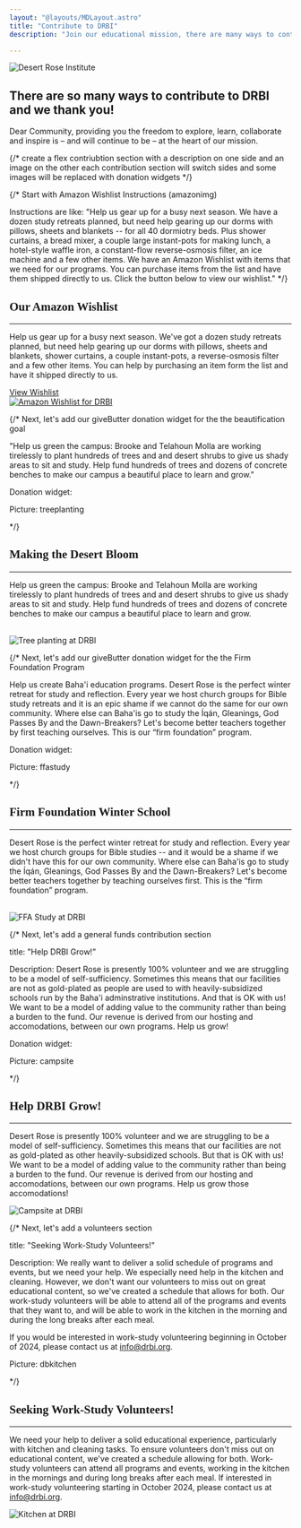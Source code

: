 ```yaml
---
layout: "@layouts/MDLayout.astro"
title: "Contribute to DRBI"
description: "Join our educational mission, there are many ways to contribute"

---
```




<link rel="preconnect" href="https://fonts.googleapis.com" />
<link rel="preconnect" href="https://fonts.gstatic.com" crossorigin />
<link href="https://fonts.googleapis.com/css2?family=Zeyada&display=swap" rel="stylesheet" />

 <Image src={drbiimg} alt="Desert Rose Institute"
       class="h-auto max-h-64 w-full md:w-4/5 mx-auto object-cover object-center rounded-lg mb-8" />


<script async src="https://widgets.givebutter.com/latest.umd.cjs?acct=1qYQLHeWtFc20ZMq&p=other"></script>



 ## There are so many ways to contribute to DRBI and we thank you!

 Dear Community, providing you the freedom to explore, learn, collaborate and inspire is – and will continue to be – at the heart of our mission.


{/*
 create a flex contriubtion section with a description on one side and an image on the other
 each contribution section will switch sides and some images will be replaced with donation widgets
*/}


{/*  Start with Amazon Wishlist Instructions (amazonimg)

Instructions are like: "Help us gear up for a busy next season. We have a dozen study retreats planned, but need help gearing up our dorms with pillows, sheets and blankets -- for all 40 dormiotry beds. Plus shower curtains, a bread mixer, a couple large instant-pots for making lunch, a hotel-style waffle iron, a constant-flow reverse-osmosis filter, an ice machine and a few other items. We have an Amazon Wishlist with items that we need for our programs. You can purchase items from the list and have them shipped directly to us. Click the button below to view our wishlist."
*/}


<h2 class="text-6xl mb-0 -ml-4 mt-16 pt-16" style="font-family: Zeyada, cursive;">Our Amazon Wishlist</h2>
<hr class="mb-0" />
<div class="flex flex-col md:flex-row items-start justify-center md:justify-between gap-x-4 rounded-lg mb-8 mt-0">
  <div class="w-full">
    <p class="mb-4 italic">Help us gear up for a busy next season. We've got a dozen study retreats planned, but need help gearing up our dorms with pillows, sheets and blankets, shower curtains, a couple instant-pots, a reverse-osmosis filter and a few other items. You can help by purchasing an item form the list and have it shipped directly to us.</p>
        <a href="https://www.amazon.com/hz/wishlist/ls/K3TB7OCO64UF/ref=nav_wishlist_lists_1" target="_blank" class="bg-blue-500 hover:bg-blue-700 text-white font-bold py-2 px-4 rounded">View Wishlist</a>
  </div>
  <div class="w-full text-center">
    <a href="https://www.amazon.com/hz/wishlist/ls/K3TB7OCO64UF/ref=nav_wishlist_lists_1" target="_blank">
      <Image src={amazonimg} alt="Amazon Wishlist for DRBI" class="h-auto w-full object-cover object-center" />
    </a>
  </div>
</div>

{/*  Next, let's add our giveButter donation widget for the the beautification goal

 "Help us green the campus: Brooke and Telahoun Molla are working tirelessly to plant hundreds of trees and and desert shrubs to give us shady areas to sit and study. Help fund hundreds of trees and dozens of concrete benches to make our campus a beautiful place to learn and grow."

Donation widget: <givebutter-widget id="prMRQg"></givebutter-widget> <br />
    <givebutter-widget class="rounded-lg text-center" id="g8AYAp"></givebutter-widget>

Picture: treeplanting

*/}

<h2 class="text-6xl mb-0 -ml-4 mt-16 pt-16" style="font-family: Zeyada, cursive;">Making the Desert Bloom</h2>
<hr class="mb-0" />
<div class="flex flex-col md:flex-row items-start justify-center md:justify-between gap-x-4 rounded-lg mb-8 mt-0">
  <div class="w-full">
    <p class="mb-4 italic">Help us green the campus: Brooke and Telahoun Molla are working tirelessly to plant hundreds of trees and and desert shrubs to give us shady areas to sit and study. Help fund hundreds of trees and dozens of concrete benches to make our campus a beautiful place to learn and grow.</p>
    <givebutter-widget id="prMRQg"></givebutter-widget> <br />
    <givebutter-widget class="rounded-lg text-center" id="g8AYAp"></givebutter-widget>
  </div>
  <div class="w-full text-center">
    <Image src={treeplanting} alt="Tree planting at DRBI" class="h-auto w-full object-cover object-center rounded-lg" />
  </div>
</div>

{/*  Next, let's add our giveButter donation widget for the the Firm Foundation Program

 Help us create Baha'i education programs. Desert Rose is the perfect winter retreat for study and reflection. Every year we host church groups for Bible study retreats and it is an epic shame if we cannot do the same for our own community. Where else can Baha'is go to study the Íqán, Gleanings, God Passes By and the Dawn-Breakers? Let's become better teachers together by first teaching ourselves. This is our “firm foundation” program.

Donation widget: <givebutter-widget id="gBA2OL"></givebutter-widget> <br /> <givebutter-widget id="gJBA8g"></givebutter-widget>

Picture: ffastudy

*/}

<h2 class="text-6xl mb-0 -ml-4 mt-16 pt-16" style="font-family: Zeyada, cursive;">Firm Foundation Winter School</h2>
<hr class="mb-0" />
<div class="flex flex-col md:flex-row items-start justify-center md:justify-between gap-x-4 rounded-lg mb-8 mt-0">
  <div class="w-full">
    <p class="mb-4 italic">Desert Rose is the perfect winter retreat for study and reflection. Every year we host church groups for Bible studies -- and it would be a shame if we didn't have this for our own community. Where else can Baha'is go to study the Íqán, Gleanings, God Passes By and the Dawn-Breakers? Let's become better teachers together by teaching ourselves first. This is the “firm foundation” program.</p>
    <givebutter-widget id="gBA2OL"></givebutter-widget> <br />
    <givebutter-widget id="gJBA8g"></givebutter-widget>
  </div>
  <div class="w-full text-center">
    <Image src={ffastudy} alt="FFA Study at DRBI" class="h-auto w-full object-cover object-center rounded-lg" />
  </div>
</div>


{/*  Next, let's add a general funds contribution section

 title: "Help DRBI Grow!"

Description: Desert Rose is presently 100% volunteer and we are struggling to be a model of self-sufficiency. Sometimes this means that our facilities are not as gold-plated as people are used to with heavily-subsidized schools run by the Baha'i adminstrative institutions. And that is OK with us! We want to be a model of adding value to the community rather than being a burden to the fund. Our revenue is derived from our hosting and accomodations, between our own programs. Help us grow!

Donation widget: <givebutter-widget id="g6dwxj"></givebutter-widget>

Picture: campsite

*/}

<h2 class="text-6xl mb-0 -ml-4 mt-16 pt-16" style="font-family: Zeyada, cursive;">Help DRBI Grow!</h2>
<hr class="mb-0" />
<div class="flex flex-col md:flex-row items-start justify-center md:justify-between gap-x-4 rounded-lg mb-8 mt-0">
  <div class="w-full">
    <p class="mb-4 italic">Desert Rose is presently 100% volunteer and we are struggling to be a model of self-sufficiency. Sometimes this means that our facilities are not as gold-plated as other heavily-subsidized schools. But that is OK with us! We want to be a model of adding value to the community rather than being a burden to the fund. Our revenue is derived from our hosting and accomodations, between our own programs. Help us grow those accomodations!</p>
    <givebutter-widget id="g6dwxj"></givebutter-widget>
  </div>
  <div class="w-full text-center">
    <Image src={campsite} alt="Campsite at DRBI" class="h-auto w-full object-cover object-center rounded-lg" />
  </div>
</div>


{/*  Next, let's add a volunteers section

 title: "Seeking Work-Study Volunteers!"

Description: We really want to deliver a solid schedule of programs and events, but we need your help. We especially need help in the kitchen and cleaning. However, we don't want our volunteers to miss out on great educational content, so we've created a schedule that allows for both. Our work-study volunteers will be able to attend all of the programs and events that they want to, and will be able to work in the kitchen in the morning and during the long breaks after each meal.

If you would be interested in work-study volunteering beginning in October of 2024, please contact us at info@drbi.org.

Picture: dbkitchen


*/}

<h2 class="text-6xl mb-0 -ml-4 mt-16 pt-16" style="font-family: Zeyada, cursive;">Seeking Work-Study Volunteers!</h2>
<hr class="mb-0" />
<div class="flex flex-col md:flex-row items-start justify-center md:justify-between gap-x-4 rounded-lg mb-8 mt-0">
  <div class="w-full">
    <p class="mb-4 italic"> We need your help to deliver a solid educational experience, particularly with kitchen and cleaning tasks. To ensure volunteers don't miss out on educational content, we've created a schedule allowing for both. Work-study volunteers can attend all programs and events, working in the kitchen in the mornings and during long breaks after each meal. If interested in work-study volunteering starting in October 2024, please contact us at <a href="mailto:info@drbi.org" class="text-blue-500">info@drbi.org</a>. </p>

  </div>
  <div class="w-full text-center">
    <Image src={dbkitchen} alt="Kitchen at DRBI" class="h-auto w-full object-cover object-center rounded-lg" />
  </div>
</div>



